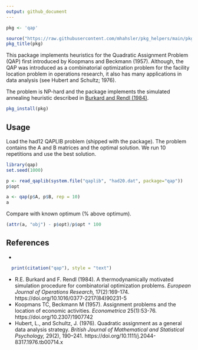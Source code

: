 ```yaml
---
output: github_document
---
```


```r
pkg <- 'qap'

source("https://raw.githubusercontent.com/mhahsler/pkg_helpers/main/pkg_helpers.R")
pkg_title(pkg)
```

This package implements heuristics for the Quadratic Assignment Problem (QAP) 
first introduced by Koopmans and Beckmann (1957).
Although, the QAP was introduced as a combinatorial optimization problem for the facility location problem in operations research, it also has many applications in data analysis (see Hubert and Schultz; 1976).

The problem is NP-hard and the package implements the simulated annealing heuristic described in [Burkard and Rendl (1984)](#BR1984).

```r
pkg_install(pkg)
```

## Usage

Load the had12 QAPLIB problem (shipped with the package). The problem contains the A and B matrices and the optimal solution. We run 10 repetitions and use the best solution.
```r
library(qap)
set.seed(1000)

p <- read_qaplib(system.file("qaplib", "had20.dat", package="qap"))
p$opt

a <- qap(p$A, p$B, rep = 10)
a
```

Compare with known optimum (% above optimum).
```r
(attr(a, "obj") - p$opt)/p$opt * 100
```

## References

* 
```r
  print(citation("qap"), style = "text")
```
* <a id = "BR1983" />R.E. Burkard and F. Rendl (1984). A thermodynamically motivated simulation procedure for combinatorial optimization problems. _European Journal of Operations Research,_ 17(2):169-174.
  https://doi.org/10.1016/0377-2217(84)90231-5
* Koopmans TC, Beckmann M (1957). Assignment problems and the location of economic activities. _Econometrica_ 25(1):53-76.
  https://doi.org/10.2307/1907742
* Hubert, L., and Schultz, J. (1976). Quadratic assignment as a general data analysis strategy. 
  _British Journal of Mathematical and Statistical Psychology,_ 29(2), 190–241. 
  https://doi.org/10.1111/j.2044-8317.1976.tb00714.x


